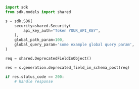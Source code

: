 ```python showLineNumbers copy filename="Deprecated Field In Schema Post usage example"
import sdk
from sdk.models import shared

s = sdk.SDK(
    security=shared.Security(
        api_key_auth="Token YOUR_API_KEY",
    ),
    global_path_param=100,
    global_query_param='some example global query param',
)

req = shared.DeprecatedFieldInObject()

res = s.generation.deprecated_field_in_schema_post(req)

if res.status_code == 200:
    # handle response
```
